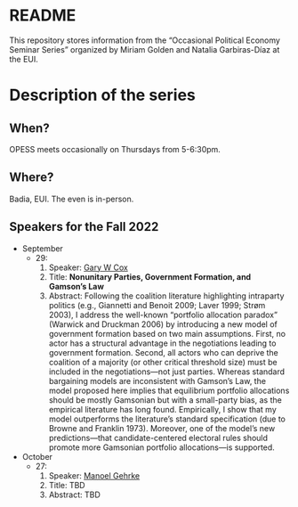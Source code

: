 # README

This repository stores information from the "Occasional Political Economy Seminar Series" organized by Miriam Golden and Natalia Garbiras-Díaz at the EUI. 

# Description of the series

## When?

OPESS meets occasionally on Thursdays from 5-6:30pm. 

## Where? 

Badia, EUI. The even is in-person. 

## Speakers for the Fall 2022

  * September
    + 29: 
      1. Speaker: [Gary W Cox](https://gwcox.sites.stanford.edu/)
      2. Title: **Nonunitary Parties, Government Formation, and Gamson’s Law**
      3. Abstract: Following the coalition literature highlighting intraparty politics (e.g., Giannetti and Benoit 2009; Laver 1999; Strøm 2003), I address the well-known “portfolio allocation paradox” (Warwick and Druckman 2006) by introducing a new model of government formation based on two main assumptions. First, no actor has a structural advantage in the negotiations leading to government formation. Second, all actors who can deprive the coalition of a majority (or other critical threshold size) must be included in the negotiations—not just parties. Whereas standard bargaining models are inconsistent with Gamson’s Law, the model proposed here implies that equilibrium portfolio allocations should be mostly Gamsonian but with a small-party bias, as the empirical literature has long found. Empirically, I show that my model outperforms the literature’s standard specification (due to Browne and Franklin 1973). Moreover, one of the model’s new predictions—that candidate-centered electoral rules should promote more Gamsonian portfolio allocations—is supported. 
  * October
    + 27: 
      1. Speaker: [Manoel Gehrke](https://manoelgehrke.com/)
      2. Title: TBD
      3. Abstract: TBD
